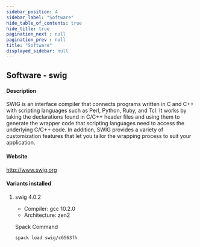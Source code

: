 ```yaml
---
sidebar_position: 4
sidebar_label: "Software"
hide_table_of_contents: true
hide_title: true
pagination_next : null
pagination_prev : null
title: "Software"
displayed_sidebar: null
---
```


## Software - swig


#### Description
SWIG is an interface compiler that connects programs written in C and C++ with scripting languages such as Perl, Python, Ruby, and Tcl. It works by taking the declarations found in C/C++ header files and using them to generate the wrapper code that scripting languages need to access the underlying C/C++ code. In addition, SWIG provides a variety of customization features that let you tailor the wrapping process to suit your application.

#### Website
http://www.swig.org

#### Variants installed

1. swig 4.0.2

    - Compiler: gcc 10.2.0
    - Architecture: zen2

    Spack Command
    ```bash
    spack load swig/c6563fh
    ```
